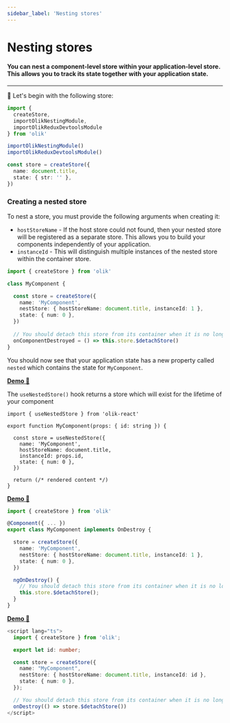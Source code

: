 ```yaml
---
sidebar_label: 'Nesting stores'
---
```


# Nesting stores

#### You can nest a component-level store within your application-level store. This allows you to track its state together with your application state. 

---

🥚 Let's begin with the following store:
```ts
import {
  createStore,
  importOlikNestingModule,
  importOlikReduxDevtoolsModule
} from 'olik'

importOlikNestingModule()
importOlikReduxDevtoolsModule()

const store = createStore({
  name: document.title,
  state: { str: '' },
})
```

### Creating a nested store
To nest a store, you must provide the following arguments when creating it:  
* `hostStoreName` - If the host store could not found, then your nested store will be registered as a separate store. This allows you to build your components independently of your application. 
* `instanceId` -  This will distinguish multiple instances of the nested store within the container store.


<Tabs groupId="frameworks">
<TabItem value="no framework" label="No framework">

```ts
import { createStore } from 'olik'

class MyComponent {

  const store = createStore({
    name: 'MyComponent',
    nestStore: { hostStoreName: document.title, instanceId: 1 },
    state: { num: 0 },
  })
  
  // You should detach this store from its container when it is no longer being used
  onComponentDestroyed = () => this.store.$detachStore()
}
```
You should now see that your application state has a new property called `nested` which contains the state for `MyComponent`.

[**Demo 🥚**](https://codesandbox.io/s/attached-component-store-d9xqk?file=/src/index.ts)

</TabItem>
<TabItem value="react" label="React">

The `useNestedStore()` hook returns a store which will exist for the lifetime of your component
```tsx
import { useNestedStore } from 'olik-react'

export function MyComponent(props: { id: string }) {
  
  const store = useNestedStore({
    name: 'MyComponent',
    hostStoreName: document.title,
    instanceId: props.id,
    state: { num: 0 },
  })

  return (/* rendered content */)
}
```
[**Demo 🥚**](https://codesandbox.io/s/olik-react-nested-stores-ve6lj?file=/src/App.tsx)

</TabItem>
<TabItem value="angular" label="Angular">

```ts
import { createStore } from 'olik'

@Component({ ... })
export class MyComponent implements OnDestroy {

  store = createStore({
    name: 'MyComponent',
    nestStore: { hostStoreName: document.title, instanceId: 1 },
    state: { num: 0 },
  })

  ngOnDestroy() {
    // You should detach this store from its container when it is no longer being used
    this.store.$detachStore();
  }
}
```
[**Demo 🥚**](https://codesandbox.io/s/olik-ng-nested-stores-gt4bg?file=/src/app/incrementor/incrementor.component.ts)

</TabItem>
<TabItem value="svelte" label="Svelte">

```ts
<script lang="ts">
  import { createStore } from 'olik';

  export let id: number;

  const store = createStore({
    name: "MyComponent",
    nestStore: { hostStoreName: document.title, instanceId: id },
    state: { num: 0 },
  });

  // You should detach this store from its container when it is no longer being used
  onDestroy(() => store.$detachStore())
</script>
```

</TabItem>
</Tabs>


